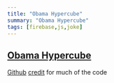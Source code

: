 ```yaml
---  
title: "Obama Hypercube"
summary: "Obama Hypercube"
tags: [firebase,js,joke]
---
```


## [Obama Hypercube](https://obama-hypercube.web.app/)  
[Github](https://github.com/pmaxhogan/obama-hypercube)
[credit](https://codepen.io/Mamboleoo/pen/MWyNZYr) for much of the code
